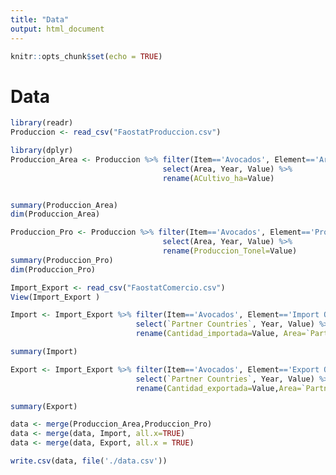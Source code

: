 ---
title: "Data"
output: html_document
---

```{r setup, include=FALSE}
knitr::opts_chunk$set(echo = TRUE)
```

# Data

```{r}
library(readr)
Produccion <- read_csv("FaostatProduccion.csv")
```


```{r}
library(dplyr)
Produccion_Area <- Produccion %>% filter(Item=='Avocados', Element=='Area harvested')  %>%
                                  select(Area, Year, Value) %>%  
                                  rename(ACultivo_ha=Value)


summary(Produccion_Area)
dim(Produccion_Area)
```

```{r}
Produccion_Pro <- Produccion %>% filter(Item=='Avocados', Element=='Production')  %>%
                                  select(Area, Year, Value) %>% 
                                  rename(Produccion_Tonel=Value)
summary(Produccion_Pro)
dim(Produccion_Pro)
```

```{r}

Import_Export <- read_csv("FaostatComercio.csv")
View(Import_Export )
```

```{r}
Import <- Import_Export %>% filter(Item=='Avocados', Element=='Import Quantity') %>% 
                            select(`Partner Countries`, Year, Value) %>% 
                            rename(Cantidad_importada=Value, Area=`Partner Countries`)

summary(Import)
```


```{r}
Export <- Import_Export %>% filter(Item=='Avocados', Element=='Export Quantity') %>% 
                            select(`Partner Countries`, Year, Value) %>% 
                            rename(Cantidad_exportada=Value,Area=`Partner Countries`)

summary(Export)
```

```{r}
data <- merge(Produccion_Area,Produccion_Pro)
data <- merge(data, Import, all.x=TRUE)
data <- merge(data, Export, all.x = TRUE)


```

```{r}
write.csv(data, file('./data.csv'))
```



